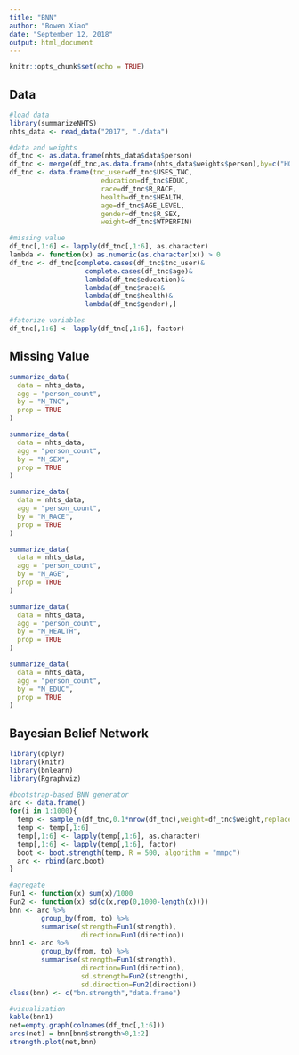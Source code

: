 ---
title: "BNN"
author: "Bowen Xiao"
date: "September 12, 2018"
output: html_document
---

```{r setup, include=FALSE}
knitr::opts_chunk$set(echo = TRUE)
```

## Data

```{r}
#load data
library(summarizeNHTS)
nhts_data <- read_data("2017", "./data")

#data and weights
df_tnc <- as.data.frame(nhts_data$data$person)
df_tnc <- merge(df_tnc,as.data.frame(nhts_data$weights$person),by=c("HOUSEID","PERSONID"))
df_tnc <- data.frame(tnc_user=df_tnc$USES_TNC,
                       education=df_tnc$EDUC,
                       race=df_tnc$R_RACE,
                       health=df_tnc$HEALTH,
                       age=df_tnc$AGE_LEVEL,
                       gender=df_tnc$R_SEX,
                       weight=df_tnc$WTPERFIN)

#missing value
df_tnc[,1:6] <- lapply(df_tnc[,1:6], as.character)
lambda <- function(x) as.numeric(as.character(x)) > 0
df_tnc <- df_tnc[complete.cases(df_tnc$tnc_user)&
                   complete.cases(df_tnc$age)&
                   lambda(df_tnc$education)&
                   lambda(df_tnc$race)&
                   lambda(df_tnc$health)&
                   lambda(df_tnc$gender),]

#fatorize variables
df_tnc[,1:6] <- lapply(df_tnc[,1:6], factor)
```

## Missing Value

```{r}
summarize_data(
  data = nhts_data,
  agg = "person_count",
  by = "M_TNC",
  prop = TRUE
)
```

```{r}
summarize_data(
  data = nhts_data,
  agg = "person_count",
  by = "M_SEX",
  prop = TRUE
)
```

```{r}
summarize_data(
  data = nhts_data,
  agg = "person_count",
  by = "M_RACE",
  prop = TRUE
)
```

```{r}
summarize_data(
  data = nhts_data,
  agg = "person_count",
  by = "M_AGE",
  prop = TRUE
)
```

```{r}
summarize_data(
  data = nhts_data,
  agg = "person_count",
  by = "M_HEALTH",
  prop = TRUE
)
```

```{r}
summarize_data(
  data = nhts_data,
  agg = "person_count",
  by = "M_EDUC",
  prop = TRUE
)
```

## Bayesian Belief Network

```{r message=FALSE}
library(dplyr)
library(knitr)
library(bnlearn)
library(Rgraphviz)

#bootstrap-based BNN generator
arc <- data.frame()
for(i in 1:1000){
  temp <- sample_n(df_tnc,0.1*nrow(df_tnc),weight=df_tnc$weight,replace=TRUE)
  temp <- temp[,1:6]
  temp[,1:6] <- lapply(temp[,1:6], as.character)
  temp[,1:6] <- lapply(temp[,1:6], factor)
  boot <- boot.strength(temp, R = 500, algorithm = "mmpc")
  arc <- rbind(arc,boot)
}

#agregate
Fun1 <- function(x) sum(x)/1000
Fun2 <- function(x) sd(c(x,rep(0,1000-length(x))))
bnn <- arc %>%
        group_by(from, to) %>%
        summarise(strength=Fun1(strength),
                  direction=Fun1(direction))
bnn1 <- arc %>%
        group_by(from, to) %>%
        summarise(strength=Fun1(strength),
                  direction=Fun1(direction),
                  sd.strength=Fun2(strength),
                  sd.direction=Fun2(direction))
class(bnn) <- c("bn.strength","data.frame")

#visualization
kable(bnn1)
net=empty.graph(colnames(df_tnc[,1:6]))
arcs(net) = bnn[bnn$strength>0,1:2]
strength.plot(net,bnn)
```
